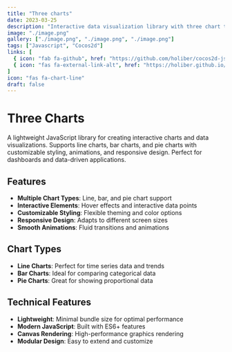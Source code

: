 ```yaml
---
title: "Three charts"
date: 2023-03-25
description: "Interactive data visualization library with three chart types"
image: "./image.png"
gallery: ["./image.png", "./image.png", "./image.png"]
tags: ["Javascript", "Cocos2d"]
links: [
  { icon: "fab fa-github", href: "https://github.com/holiber/cocos2d-js-tetris" },
  { icon: "fas fa-external-link-alt", href: "https://holiber.github.io/three-charts/demo/" }
]
icon: "fas fa-chart-line"
draft: false
---
```


# Three Charts

A lightweight JavaScript library for creating interactive charts and data visualizations. Supports line charts, bar charts, and pie charts with customizable styling, animations, and responsive design. Perfect for dashboards and data-driven applications.

## Features

- **Multiple Chart Types**: Line, bar, and pie chart support
- **Interactive Elements**: Hover effects and interactive data points
- **Customizable Styling**: Flexible theming and color options
- **Responsive Design**: Adapts to different screen sizes
- **Smooth Animations**: Fluid transitions and animations

## Chart Types

- **Line Charts**: Perfect for time series data and trends
- **Bar Charts**: Ideal for comparing categorical data
- **Pie Charts**: Great for showing proportional data

## Technical Features

- **Lightweight**: Minimal bundle size for optimal performance
- **Modern JavaScript**: Built with ES6+ features
- **Canvas Rendering**: High-performance graphics rendering
- **Modular Design**: Easy to extend and customize
